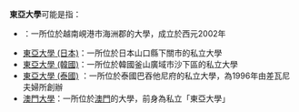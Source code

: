 '''東亞大學'''可能是指：
* {{Tsl|vi|Trường Đại học Đông Á|東亞大學 (越南)}}：一所位於越南峴港市海洲郡的大學，成立於西元2002年
* [[東亞大學_(日本)|東亞大學 (日本)]]：一所位於日本山口縣下關市的私立大學
* [[東亞大學_(韓國)|東亞大學 (韓國)]]：一所位於韓國釜山廣域市沙下區的私立大學
* [https://www.eau.ac.th 東亞大學 (泰國)] {{Wayback|url=https://www.eau.ac.th/ |date=20211030115400 }}：一所位於泰國巴吞他尼府的私立大學，為1996年由差瓦尼夫婦所創辦
* [[澳門大學|澳門大學]]：一所位於[[澳門|澳門]]的大學，前身為私立「東亞大學」
{{disambig|Cat=四字教育机构消歧义}}